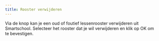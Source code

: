 ```yaml
---
title: Rooster verwijderen
---
```


Via de knop <LegacyAction img="remove.png" text="Rooster verwijderen"/> kan je een oud of foutief lessenrooster verwijderen uit Smartschool.
Selecteer het rooster dat je wil verwijderen en klik op OK om te bevestigen. 

